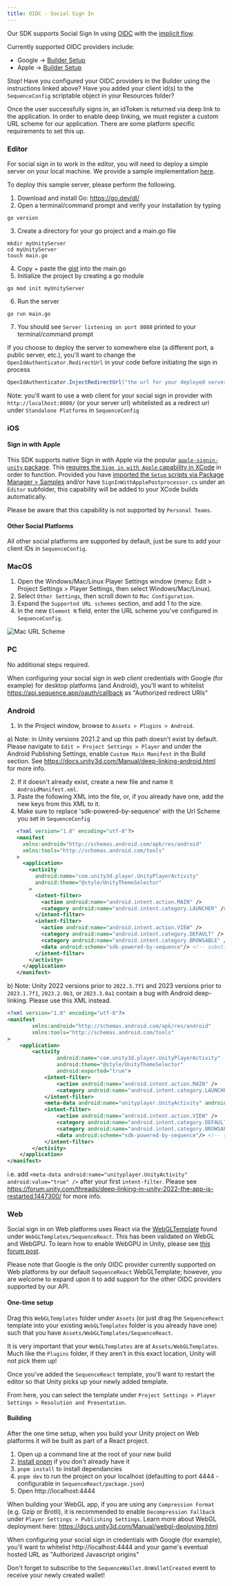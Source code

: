 ```yaml
---
title: OIDC - Social Sign In
---
```


Our SDK supports Social Sign In using [OIDC](https://openid.net/developers/how-connect-works/) with the [implicit flow](https://auth0.com/docs/authenticate/login/oidc-conformant-authentication/oidc-adoption-implicit-flow).

Currently supported OIDC providers include:
- Google -> [Builder Setup](/solutions/builder/embedded-wallet/google-configuration)
- Apple -> [Builder Setup](/solutions/builder/embedded-wallet/apple-configuration)

<Warning>Stop! Have you configured your OIDC providers in the Builder using the instructions linked above? Have you added your client id(s) to the `SequenceConfig` scriptable object in your Resources folder?</Warning>

Once the user successfully signs in, an idToken is returned via deep link to the application.
In order to enable deep linking, we must register a custom URL scheme for our application. There are some platform specific requirements to set this up.

### Editor

For social sign in to work in the editor, you will need to deploy a simple server on your local machine. We provide a sample implementation [here](https://gist.github.com/BellringerQuinn/d012cd29eb9e756fe3555d4d03b001b2).

To deploy this sample server, please perform the following.

1. Download and install Go: https://go.dev/dl/
2. Open a terminal/command prompt and verify your installation by typing

```
go version
```

3. Create a directory for your go project and a main.go file

```
mkdir myUnityServer
cd myUnityServer
touch main.go
```

4. Copy + paste the [gist](https://gist.github.com/BellringerQuinn/d012cd29eb9e756fe3555d4d03b001b2) into the main.go
5. Initialize the project by creating a go module

```
go mod init myUnityServer
```

6. Run the server

```
go run main.go
```

7. You should see `Server listening on port 8080` printed to your terminal/command prompt

If you choose to deploy the server to somewhere else (a different port, a public server, etc.), you'll want to change the `OpenIdAuthenticator.RedirectUrl` in your code before initiating the sign in process

```csharp
OpenIdAuthenticator.InjectRedirectUrl("the url for your deployed server");
```

Note: you'll want to use a web client for your social sign in provider with `http://localhost:8080/` (or your server url) whitelisted as a redirect url under `Standalone Platforms` in `SequenceConfig`

### iOS

#### Sign in with Apple

This SDK supports native Sign in with Apple via the popular [`apple-signin-unity` package](https://github.com/lupidan/apple-signin-unity). This [requires the `Sign in with Apple` capability in XCode](https://developer.apple.com/documentation/xcode/configuring-sign-in-with-apple#Add-the-Sign-in-with-Apple-capability-to-your-app) in order to function. Provided you have [imported the `Setup` scripts via Package Manager > Samples](https://docs.sequence.xyz/sdk/unity/installation#package-manager---recommended) and/or have `SignInWithApplePostprocessor.cs` under an `Editor` subfolder, this capability will be added to your XCode builds automatically.

Please be aware that this capability is not supported by `Personal Teams`.

#### Other Social Platforms

All other social platforms are supported by default, just be sure to add your client IDs in `SequenceConfig`.

### MacOS

1. Open the Windows/Mac/Linux Player Settings window (menu: Edit > Project Settings > Player Settings, then select Windows/Mac/Linux).
2. Select `Other Settings`, then scroll down to `Mac Configuration`.
3. Expand the `Supported URL schemes` section, and add 1 to the size.
4. In the new `Element N` field, enter the URL scheme you've configured in `SequenceConfig`.

![Mac URL Scheme](/images/unity/unity-url-scheme-mac.png)

### PC

No additional steps required.

<Tip>When configuring your social sign in *web client* credentials with Google (for example) for desktop platforms (and Android), you'll want to whitelist https://api.sequence.app/oauth/callback as "Authorized redirect URIs"</Tip>

### Android

1. In the Project window, browse to `Assets > Plugins > Android`.

a) Note: in Unity versions 2021.2 and up this path doesn't exist by default. Please navigate to `Edit > Project Settings > Player` and under the Android Publishing Settings, enable `Custom Main Manifest` in the Build section. See https://docs.unity3d.com/Manual/deep-linking-android.html for more info.

2. If it doesn't already exist, create a new file and name it `AndroidManifest.xml`.
3. Paste the following XML into the file, or, if you already have one, add the new keys from this XML to it.
4. Make sure to replace 'sdk-powered-by-sequence' with the Url Scheme you set in `SequenceConfig`

```xml
   <?xml version="1.0" encoding="utf-8"?>
   <manifest
     xmlns:android="http://schemas.android.com/apk/res/android"
     xmlns:tools="http://schemas.android.com/tools"
   >
     <application>
       <activity
         android:name="com.unity3d.player.UnityPlayerActivity"
         android:theme="@style/UnityThemeSelector"
       >
         <intent-filter>
           <action android:name="android.intent.action.MAIN" />
           <category android:name="android.intent.category.LAUNCHER" />
         </intent-filter>
         <intent-filter>
           <action android:name="android.intent.action.VIEW" />
           <category android:name="android.intent.category.DEFAULT" />
           <category android:name="android.intent.category.BROWSABLE" />
           <data android:scheme="sdk-powered-by-sequence"/> <!-- substitute 'sdk-powered-by-sequence' with the Url Scheme you set in `SequenceConfig` -->
         </intent-filter>
       </activity>
     </application>
   </manifest>
```

b) Note: Unity 2022 versions prior to `2022.3.7f1` and 2023 versions prior to `2023.1.7f1`, `2023.2.0b3`, or `2023.3.0a1` contain a bug with Android deep-linking. Please use this XML instead.

```xml
<?xml version="1.0" encoding="utf-8"?>
<manifest
        xmlns:android="http://schemas.android.com/apk/res/android"
        xmlns:tools="http://schemas.android.com/tools"
>
    <application>
        <activity
                android:name="com.unity3d.player.UnityPlayerActivity"
                android:theme="@style/UnityThemeSelector"
                android:exported="true">
            <intent-filter>
                <action android:name="android.intent.action.MAIN" />
                <category android:name="android.intent.category.LAUNCHER" />
            </intent-filter>
            <meta-data android:name="unityplayer.UnityActivity" android:value="true" />
            <intent-filter>
                <action android:name="android.intent.action.VIEW" />
                <category android:name="android.intent.category.DEFAULT" />
                <category android:name="android.intent.category.BROWSABLE" />
                <data android:scheme="sdk-powered-by-sequence"/> <!-- substitute 'sdk-powered-by-sequence' with the Url Scheme you set in `SequenceConfig` -->
            </intent-filter>
        </activity>
    </application>
</manifest>
```

i.e. add `<meta-data android:name="unityplayer.UnityActivity" android:value="true" />` after your first `intent-filter`. Please see https://forum.unity.com/threads/deep-linking-in-unity-2022-the-app-is-restarted.1447300/ for more info.

### Web

Social sign in on Web platforms uses React via the [WebGLTemplate](https://docs.unity3d.com/Manual/webgl-templates.html) found under `WebGLTemplates/SequenceReact`. This has been validated on WebGL and WebGPU. To learn how to enable WebGPU in Unity, please see [this forum post](https://forum.unity.com/threads/early-access-to-the-new-webgpu-backend-in-unity-2023-3.1516621/).


Please note that Google is the only OIDC provider currently supported on Web platforms by our default `SequenceReact` WebGLTemplate; however, you are welcome to expand upon it to add support for the other OIDC providers supported by our API.


#### One-time setup

Drag this `WebGLTemplates` folder under `Assets` (or just drag the `SequenceReact` template into your existing `WebGLTemplates` folder is you already have one) such that you have `Assets/WebGLTemplates/SequenceReact`.

<Warning>It is very important that your `WebGLTemplates` are at `Assets/WebGLTemplates`. Much like the `Plugins` folder, if they aren't in this exact location, Unity will not pick them up!</Warning>

Once you've added the `SequenceReact` template, you'll want to restart the editor so that Unity picks up your newly added template.

From here, you can select the template under `Project Settings > Player Settings > Resolution and Presentation`.

#### Building

After the one time setup, when you build your Unity project on Web platforms it will be built as part of a React project.

1. Open up a command line at the root of your new build
2. [Install pnpm](https://pnpm.io/installation) if you don't already have it
3. `pnpm install` to install dependancies
4. `pnpm dev` to run the project on your localhost (defaulting to port 4444 - configurable in `SequenceReact/package.json`)
5. Open http://localhost:4444

<Warning>When building your WebGL app, if you are using any `Compression Format` (e.g. Gzip or Brotli), it is recommended to enable `Decompression Fallback` under `Player Settings > Publishing Settings`. Learn more about WebGL deployment here: https://docs.unity3d.com/Manual/webgl-deploying.html</Warning>

<Tip>When configuring your social sign in credentials with Google (for example), you'll want to whitelist http://localhost:4444 and your game's eventual hosted URL as "Authorized Javascript origins"</Tip>

<Tip>Don't forget to subscribe to the `SequenceWallet.OnWalletCreated` event to receive your newly created wallet!</Tip>